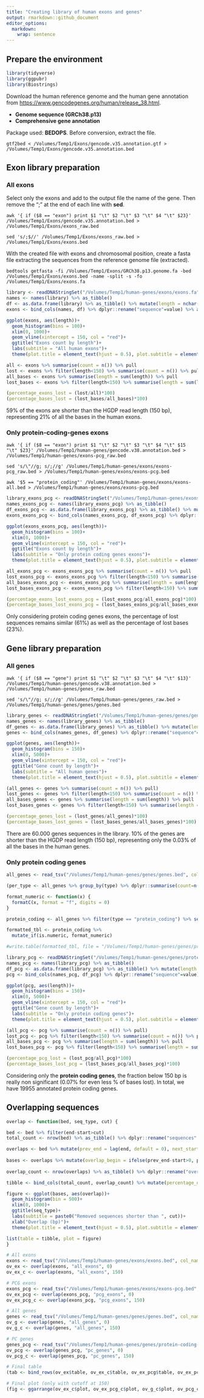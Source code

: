```yaml
---
title: "Creating library of human exons and genes"
output: rmarkdown::github_document
editor_options: 
  markdown: 
    wrap: sentence
---
```


## Prepare the environment

```r
library(tidyverse)
library(ggpubr)
library(Biostrings)
```

Download the human reference genome and the human gene annotation from <https://www.gencodegenes.org/human/release_38.html>.

* **Genome sequence (GRCh38.p13)**
* **Comprehensive gene annotation**

Package used: **BEDOPS**. Before conversion, extract the file.
```
gtf2bed < /Volumes/Temp1/Exons/gencode.v35.annotation.gtf > /Volumes/Temp1/Exons/gencode.v35.annotation.bed
```

## Exon library preparation

### All exons

Select only the exons and add to the output file the name of the gene. Then remove the ";" at the end of each line with **sed**.
```
awk '{ if ($8 == "exon") print $1 "\t" $2 "\t" $3 "\t" $4 "\t" $23}' /Volumes/Temp1/Exons/gencode.v35.annotation.bed > /Volumes/Temp1/Exons/exons_raw.bed

sed 's/;$//' /Volumes/Temp1/Exons/exons_raw.bed > /Volumes/Temp1/Exons/exons.bed
```

With the created file with exons and chromosomal position, create a fasta file extracting the sequences from the reference genome file (extracted).
```
bedtools getfasta -fi /Volumes/Temp1/Exons/GRCh38.p13.genome.fa -bed /Volumes/Temp1/Exons/exons.bed -name -split -s -fo /Volumes/Temp1/Exons/exons.fa
```

```r
library <- readDNAStringSet("/Volumes/Temp1/human-genes/exons/exons.fa")
names <- names(library) %>% as_tibble()
df <- as.data.frame(library) %>% as_tibble() %>% mutate(length = nchar(as.character(x))) %>% select(length)
exons <- bind_cols(names, df) %>% dplyr::rename("sequence"=value) %>% arrange(desc(length))

ggplot(exons, aes(length))+
  geom_histogram(bins = 100)+
  xlim(0, 1000)+
  geom_vline(xintercept = 150, col = "red")+
  ggtitle("Exons count by length")+
  labs(subtitle = "All human exons")+
  theme(plot.title = element_text(hjust = 0.5), plot.subtitle = element_text(hjust = 0.5))

all <- exons %>% summarise(count = n()) %>% pull
lost <- exons %>% filter(length<150) %>% summarise(count = n()) %>% pull
all_bases <- exons %>% summarise(length = sum(length)) %>% pull
lost_bases <- exons %>% filter(length<150) %>% summarise(length = sum(length)) %>% pull

(percentage_exons_lost = (lost/all)*100)
(percentage_bases_lost = (lost_bases/all_bases)*100)
```


59% of the exons are shorter than the HGDP read length (150 bp), representing 21% of all the bases in the human exons.

### Only protein-coding-genes exons

```
awk '{ if ($8 == "exon") print $1 "\t" $2 "\t" $3 "\t" $4 "\t" $15 "\t" $23}' /Volumes/Temp1/human-genes/gencode.v38.annotation.bed > /Volumes/Temp1/human-genes/exons-pcg_raw.bed

sed 's/\"//g; s/;//g' /Volumes/Temp1/human-genes/exons/exons-pcg_raw.bed > /Volumes/Temp1/human-genes/exons/exons-pcg.bed

awk '$5 == "protein_coding"' /Volumes/Temp1/human-genes/exons/exons-all.bed > /Volumes/Temp1/human-genes/exons/exons-pcg.bed
```

```r
library_exons_pcg <- readDNAStringSet("/Volumes/Temp1/human-genes/exons/exons-pcg.fa")
names_exons_pcg <- names(library_exons_pcg) %>% as_tibble()
df_exons_pcg <- as.data.frame(library_exons_pcg) %>% as_tibble() %>% mutate(length = nchar(as.character(x))) %>% select(length)
exons_exons_pcg <- bind_cols(names_exons_pcg, df_exons_pcg) %>% dplyr::rename("sequence"=value) %>% arrange(desc(length))

ggplot(exons_exons_pcg, aes(length))+
  geom_histogram(bins = 100)+
  xlim(0, 1000)+
  geom_vline(xintercept = 150, col = "red")+
  ggtitle("Exons count by length")+
  labs(subtitle = "Only protein coding genes exons")+
  theme(plot.title = element_text(hjust = 0.5), plot.subtitle = element_text(hjust = 0.5))

all_exons_pcg <- exons_exons_pcg %>% summarise(count = n()) %>% pull
lost_exons_pcg <- exons_exons_pcg %>% filter(length<150) %>% summarise(count = n()) %>% pull
all_bases_exons_pcg <- exons_exons_pcg %>% summarise(length = sum(length)) %>% pull
lost_bases_exons_pcg <- exons_exons_pcg %>% filter(length<150) %>% summarise(length = sum(length)) %>% pull

(percentage_exons_lost_exons_pcg = (lost_exons_pcg/all_exons_pcg)*100)
(percentage_bases_lost_exons_pcg = (lost_bases_exons_pcg/all_bases_exons_pcg)*100)
```

Only considering protein coding genes exons, the percentage of lost sequences remains similar (61%) as well as the percentage of lost bases (23%).

## Gene library preparation

### All genes

```
awk '{ if ($8 == "gene") print $1 "\t" $2 "\t" $3 "\t" $4 "\t" $13}' /Volumes/Temp1/human-genes/gencode.v38.annotation.bed > /Volumes/Temp1/human-genes/genes_raw.bed

sed 's/\"//g; s/;//g' /Volumes/Temp1/human-genes/genes_raw.bed > /Volumes/Temp1/human-genes/genes/genes.bed
```

```r
library_genes <- readDNAStringSet("/Volumes/Temp1/human-genes/genes/genes.fa")
names_genes <- names(library_genes) %>% as_tibble()
df_genes <- as.data.frame(library_genes) %>% as_tibble() %>% mutate(length = nchar(as.character(x))) %>% select(length)
genes <- bind_cols(names_genes, df_genes) %>% dplyr::rename("sequence"=value) %>% arrange(desc(length))

ggplot(genes, aes(length))+
  geom_histogram(bins = 150)+
  xlim(0, 5000)+
  geom_vline(xintercept = 150, col = "red")+
  ggtitle("Gene count by length")+
  labs(subtitle = "All human genes")+
  theme(plot.title = element_text(hjust = 0.5), plot.subtitle = element_text(hjust = 0.5))

(all_genes <- genes %>% summarise(count = n()) %>% pull)
lost_genes <- genes %>% filter(length<150) %>% summarise(count = n()) %>% pull
all_bases_genes <- genes %>% summarise(length = sum(length)) %>% pull
lost_bases_genes <- genes %>% filter(length<150) %>% summarise(length = sum(length)) %>% pull

(percentage_genes_lost = (lost_genes/all_genes)*100)
(percentage_bases_lost_genes = (lost_bases_genes/all_bases_genes)*100)
```

There are 60.000 genes sequences in the library.
10% of the genes are shorter than the HGDP read length (150 bp), representing only the 0.03% of all the bases in the human genes.

### Only protein coding genes

```r
all_genes <- read_tsv("/Volumes/Temp1/human-genes/genes/genes.bed", col_names = c("chr", "start", "end", "name", "type"))

(per_type <- all_genes %>% group_by(type) %>% dplyr::summarise(count=n()))

format_numeric <- function(x) {
  formatC(x, format = "f", digits = 0)
}

protein_coding <- all_genes %>% filter(type == "protein_coding") %>% select(-type)

formatted_tbl <- protein_coding %>% 
  mutate_if(is.numeric, format_numeric)

#write.table(formatted_tbl, file = "/Volumes/Temp1/human-genes/genes/protein-coding-genes.bed", sep = "\t", row.names = FALSE, col.names = FALSE, quote = FALSE)
```

```r
library_pcg <- readDNAStringSet("/Volumes/Temp1/human-genes/genes/protein-coding-genes.fa")
names_pcg <- names(library_pcg) %>% as_tibble()
df_pcg <- as.data.frame(library_pcg) %>% as_tibble() %>% mutate(length = nchar(as.character(x))) %>% select(length)
pcg <- bind_cols(names_pcg, df_pcg) %>% dplyr::rename("sequence"=value) %>% arrange(desc(length))

ggplot(pcg, aes(length))+
  geom_histogram(bins = 150)+
  xlim(0, 5000)+
  geom_vline(xintercept = 150, col = "red")+
  ggtitle("Gene count by length")+
  labs(subtitle = "Only protein coding genes")+
  theme(plot.title = element_text(hjust = 0.5), plot.subtitle = element_text(hjust = 0.5))

(all_pcg <- pcg %>% summarise(count = n()) %>% pull)
lost_pcg <- pcg %>% filter(length<150) %>% summarise(count = n()) %>% pull
all_bases_pcg <- pcg %>% summarise(length = sum(length)) %>% pull
lost_bases_pcg <- pcg %>% filter(length<150) %>% summarise(length = sum(length)) %>% pull

(percentage_pcg_lost = (lost_pcg/all_pcg)*100)
(percentage_bases_lost_pcg = (lost_bases_pcg/all_bases_pcg)*100)
```

Considering only the **protein coding genes**, the fraction below 150 bp is really non significant (0.07%  for even less % of bases lost). In total, we have 19955 annotated protein coding genes.


## Overlapping sequences

```r
overlap <- function(bed, seq_type, cut) {

bed <- bed %>% filter(end-start>cut)
total_count <- nrow(bed) %>% as_tibble() %>% dplyr::rename("sequences" = value)

overlaps <- bed %>% mutate(prev_end = lag(end, default = 0), next_start = lead(start, default = Inf)) %>% filter(start < prev_end | end > next_start)
  
bases <- overlaps %>% mutate(overlap_begin = ifelse(prev_end-start>0, prev_end-start, 0), overlap_end = ifelse(end-next_start>0, end-next_start, 0), overlap = overlap_begin+overlap_end) %>% select(-overlap_begin, -overlap_end, -prev_end, -next_start)
  
overlap_count <- nrow(overlaps) %>% as_tibble() %>% dplyr::rename("overlapping_sequences" = value) %>% mutate(cutoff = cut)

tibble <- bind_cols(total_count, overlap_count) %>% mutate(percentage_overlapping = (overlapping_sequences/sequences)*100, type = seq_type) %>% relocate(cutoff, before = NULL) %>% relocate(type, before = NULL)

figure <- ggplot(bases, aes(overlap))+
  geom_histogram(bin = 500)+
  xlim(0, 1000)+
  ggtitle(seq_type)+
  labs(subtitle = paste0("Removed sequences shorter than ", cut))+
  xlab("Overlap (bp)")+
  theme(plot.title = element_text(hjust = 0.5), plot.subtitle = element_text(hjust = 0.5))

list(table = tibble, plot = figure)
}
```

```r
# All exons
exons <- read_tsv("/Volumes/Temp1/human-genes/exons/exons.bed", col_names = c("chr", "start", "end", "name", "type")) %>% select(-type) %>% distinct()
ov_ex <- overlap(exons, "all_exons", 0)
ov_ex_c <- overlap(exons, "all_exons", 150)

# PCG exons
exons_pcg <- read_tsv("/Volumes/Temp1/human-genes/exons/exons-pcg.bed", col_names = c("chr", "start", "end", "name", "type")) %>% select(-type, -X6) %>% distinct()
ov_ex_pcg <- overlap(exons_pcg, "pcg_exons", 0)
ov_ex_pcg_c <- overlap(exons_pcg, "pcg_exons", 150)

# All genes
genes <- read_tsv("/Volumes/Temp1/human-genes/genes/genes.bed", col_names = c("chr", "start", "end", "name", "type")) %>% distinct()
ov_g <- overlap(genes, "all_genes", 0)
ov_g_c <- overlap(genes, "all_genes", 150)

# PC genes
genes_pcg <- read_tsv("/Volumes/Temp1/human-genes/genes/protein-coding-genes.bed", col_names = c("chr", "start", "end", "name", "type")) %>% distinct()
ov_pcg <- overlap(genes_pcg, "pc_genes", 0)
ov_pcg_c <- overlap(genes_pcg, "pc_genes", 150)

# Final table
(tab <- bind_rows(ov_ex$table, ov_ex_c$table, ov_ex_pcg$table, ov_ex_pcg_c$table, ov_g$table, ov_g_c$table, ov_pcg$table, ov_pcg_c$table))

# Final plot (only with cutoff at 150)
(fig <- ggarrange(ov_ex_c$plot, ov_ex_pcg_c$plot, ov_g_c$plot, ov_pcg_c$plot))
```





